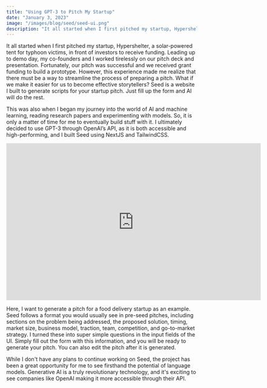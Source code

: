 ```yaml
---
title: "Using GPT-3 to Pitch My Startup"
date: "January 3, 2023"
image: "/images/blog/seed/seed-ui.png"
description: "It all started when I first pitched my startup, Hypershelter, a solar-powered tent for typhoon victims, in front of investors to receive funding. Leading up to demo day, my co-founders and I worked tirelessly on our pitch deck and presentation. Fortunately, our pitch was successful and we received grant funding to build a prototype. However, this experience made me realize that there must be a way to streamline"
---
```


It all started when I first pitched my startup, Hypershelter, a solar-powered tent for typhoon victims, in front of investors to receive funding. Leading up to demo day, my co-founders and I worked tirelessly on our pitch deck and presentation. Fortunately, our pitch was successful and we received grant funding to build a prototype. However, this experience made me realize that there must be a way to streamline the process of preparing a pitch. What if we make it easier for us to become effective storytellers? Seed is a website I built to generate scripts for your startup pitch. Just fill up the form and AI will do the rest.

This was also when I began my journey into the world of AI and machine learning, reading research papers and experimenting with models. So, it is only a matter of time for me to eventually build stuff with it. I ultimately decided to use GPT-3 through OpenAI’s API, as it is both accessible and high-performing, and I built Seed using NextJS and TailwindCSS.

<iframe width="672" height="415" src="https://www.youtube.com/embed/ZlDfTK2qPDE" title="YouTube video player" frameBorder="0" allow="accelerometer; autoplay; clipboard-write; encrypted-media; gyroscope; picture-in-picture" allowFullScreen></iframe>

Here, I want to generate a pitch for a food delivery startup as an example. Seed follows a format you would usually see in pre-seed pitches, including sections on the problem being addressed, the proposed solution, timing, market size, business model, traction, team, competition, and go-to-market strategy. I turned these into super simple questions in the input fields of the UI. Simply fill out the form with this information, and you will be ready to generate your pitch. You can also edit the pitch after it is generated.

While I don't have any plans to continue working on Seed, the project has been a great opportunity for me to see firsthand the potential of language models. Generative AI is a truly revolutionary technology, and it's exciting to see companies like OpenAI making it more accessible through their API.